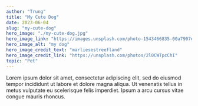 ```yaml
---
author: "Trung"
title: "My Cute Dog"
date: 2023-06-04
slug: "my-cute-dog"
hero_image: "./my-cute-dog.jpg"
hero_image_link: "https://images.unsplash.com/photo-1543466835-00a7907e9de1?ixlib=rb-4.0.3&ixid=M3wxMjA3fDB8MHxwaG90by1wYWdlfHx8fGVufDB8fHx8fA%3D%3D&auto=format&fit=crop&w=1074&q=80"
hero_image_alt: "my dog"
hero_image_credit_text: "marliesestreefland"
hero_image_credit_link: "https://unsplash.com/photos/2l0CWTpcChI"
topic: "Pet"
---
```


Lorem ipsum dolor sit amet, consectetur adipiscing elit, sed do eiusmod tempor incididunt ut labore et dolore magna aliqua. Ut venenatis tellus in metus vulputate eu scelerisque felis imperdiet. Ipsum a arcu cursus vitae congue mauris rhoncus.